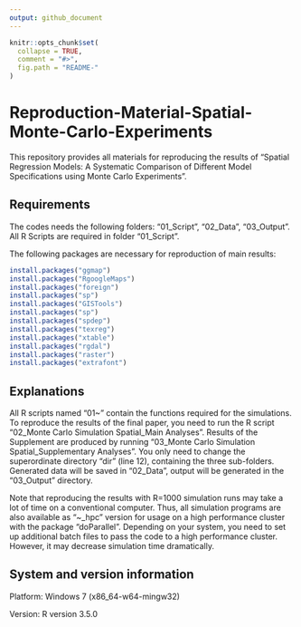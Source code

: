 ---
output: github_document
---

<!-- README.md is generated from README.Rmd. Please edit that file -->

```{r, echo = FALSE}
knitr::opts_chunk$set(
  collapse = TRUE,
  comment = "#>",
  fig.path = "README-"
)
``` 

# Reproduction-Material-Spatial-Monte-Carlo-Experiments

This repository provides all materials for reproducing the results of
“Spatial Regression Models: A Systematic Comparison of Different Model
Specifications using Monte Carlo Experiments”.

## Requirements

The codes needs the following folders: “01\_Script”, “02\_Data”,
“03\_Output”. All R Scripts are required in folder “01\_Script”.

The following packages are necessary for reproduction of main results:

```{r pkgs, eval = FALSE} 
install.packages("ggmap")
install.packages("RgoogleMaps") 
install.packages("foreign")
install.packages("sp") 
install.packages("GISTools")
install.packages("sp") 
install.packages("spdep")
install.packages("texreg") 
install.packages("xtable")
install.packages("rgdal") 
install.packages("raster")
install.packages("extrafont")
```

## Explanations

All R scripts named “01~” contain the functions required for the
simulations. To reproduce the results of the final paper, you need to
run the R script “02\_Monte Carlo Simulation Spatial\_Main Analyses”.
Results of the Supplement are produced by running “03\_Monte Carlo
Simulation Spatial\_Supplementary Analyses”. You only need to change the
superordinate directory “dir” (line 12), containing the three
sub-folders. Generated data will be saved in “02\_Data”, output will be
generated in the “03\_Output” directory.

Note that reproducing the results with R=1000 simulation runs may take a
lot of time on a conventional computer. Thus, all simulation programs
are also available as "~\_hpc" version for usage on a high performance
cluster with the package “doParallel”. Depending on your system, you
need to set up additional batch files to pass the code to a high
performance cluster. However, it may decrease simulation time
dramatically.

## System and version information

Platform: Windows 7 (x86\_64-w64-mingw32)

Version: R version 3.5.0
